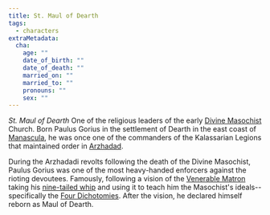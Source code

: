 ```yaml
---
title: St. Maul of Dearth
tags:
  - characters
extraMetadata:
  cha:
    age: ""
    date_of_birth: ""
    date_of_death: ""
    married_on: ""
    married_to: ""
    pronouns: ""
    sex: ""
---
```


<Stub />

_St. Maul of Dearth_ One of the religious leaders of the early
[Divine Masochist](../religions/divine-masochism/index.mdx) Church. Born Paulus
Gorius in the settlement of Dearth in the east coast of
[Manascula](../locations/manascula.mdx), he was once one of the commanders of
the Kalassarian Legions that maintained order in
[Arzhadad](../locations/arzhadad.mdx).

During the Arzhadadi revolts following the death of the Divine Masochist, Paulus
Gorius was one of the most heavy-handed enforcers against the rioting devoutees.
Famously, following a vision of the [Venerable Matron](./venerable-matron.mdx)
taking his
[nine-tailed whip](../religions/divine-masochism/nine-tailed-whip.mdx) and using
it to teach him the Masochist's ideals--specifically the
[Four Dichotomies](../religions/divine-masochism/orthodox/doctrine/four-dichotomies.mdx).
After the vision, he declared himself reborn as Maul of Dearth.
